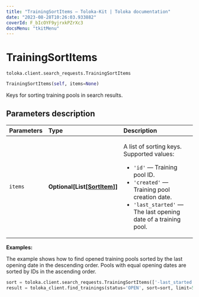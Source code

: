 ```yaml
---
title: "TrainingSortItems — Toloka-Kit | Toloka documentation"
date: "2023-08-28T10:26:03.933882"
coverId: F_bIcOYF9yjrxkPZrXc3
docsMenu: "tkitMenu"
---
```


# TrainingSortItems

`toloka.client.search_requests.TrainingSortItems`

```python
TrainingSortItems(self, items=None)
```

Keys for sorting training pools in search results.

## Parameters description

| Parameters | Type | Description |
| :----------| :----| :-----------|
`items`|**Optional\[List\[[SortItem](/docs/toloka-kit/reference/toloka.client.search_requests.TrainingSortItems.SortItem)\]\]**|<p>A list of sorting keys. Supported values:</p> <ul> <li>`'id'` — Training pool ID.</li> <li>`'created'` — Training pool creation date.</li> <li>`'last_started'` — The last opening date of a training pool.</li> </ul>

**Examples:**

The example shows how to find opened training pools sorted by the last opening date in the descending order. Pools with equal opening dates are sorted by IDs in the ascending order.

```python
sort = toloka.client.search_requests.TrainingSortItems(['-last_started', 'id'])
result = toloka_client.find_trainings(status='OPEN', sort=sort, limit=50)
```